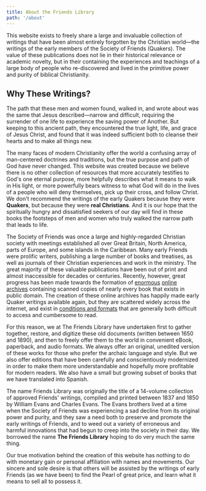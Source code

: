 ```yaml
---
title: About the Friends Library
path: '/about'
---
```


<Lead>
  This website exists to freely share a large and invaluable collection of writings that
  have been almost entirely forgotten by the Christian world&mdash;the writings of the
  early members of the Society of Friends (Quakers). The value of these publications does
  not lie in their historical relevance or academic novelty, but in their containing the
  experiences and teachings of a large body of people who re-discovered and lived in the
  primitive power and purity of biblical Christianity.
</Lead>

## Why These Writings?

The path that these men and women found, walked in, and wrote about was the same that
Jesus described&mdash;narrow and difficult, requiring the surrender of one life to
experience the saving power of Another. But keeping to this ancient path, they encountered
the true light, life, and grace of Jesus Christ, and found that it was indeed sufficient
both to cleanse their hearts and to make all things new.

The many faces of modern Christianity offer the world a confusing array of man-centered
doctrines and traditions, but the true purpose and path of God have never changed. This
website was created because we believe there is no other collection of resources that more
accurately testifies to God's one eternal purpose, more helpfully describes what it means
to walk in His light, or more powerfully bears witness to what God will do in the lives of
a people who will deny themselves, pick up their cross, and follow Christ. We don't
recommend the writings of the early Quakers because they were **Quakers**, but because
they were **real Christians**. And it is our hope that the spiritually hungry and
dissatisfied seekers of our day will find in these books the footsteps of men and women
who truly walked the narrow path that leads to life.

The Society of Friends was once a large and highly-regarded Christian society with
meetings established all over Great Britain, North America, parts of Europe, and some
islands in the Caribbean. Many early Friends were prolific writers, publishing a large
number of books and treatises, as well as journals of their Christian experiences and work
in the ministry. The great majority of these valuable publications have been out of print
and almost inaccessible for decades or centuries. Recently, however, great progress has
been made towards the formation of [enormous](https://books.google.com/)
[online](https://archive.org/details/texts) [archives](https://www.hathitrust.org/)
containing scanned copies of nearly every book that exists in public domain. The creation
of these online archives has happily made early Quaker writings available again, but they
are scattered widely across the internet, and exist in
[conditions and formats](https://books.google.com/books?id=LCEJAAAAQAAJ&printsec=frontcover&cad=0#v=onepage)
that are generally both difficult to access and cumbersome to read.

For this reason, we at The Friends Library have undertaken first to gather together,
restore, and digitize these old documents (written between 1650 and 1890), and then to
freely offer them to the world in convenient eBook, paperback, and audio formats. We
always offer an original, unedited version of these works for those who prefer the archaic
language and style. But we also offer editions that have been carefully and
conscientiously modernized in order to make them more understandable and hopefully more
profitable for modern readers. We also have a small but growing subset of books that we
have translated into Spanish.

The name Friends Library was originally the title of a 14-volume collection of approved
Friends' writings, compiled and printed between 1837 and 1850 by William Evans and Charles
Evans. The Evans brothers lived at a time when the Society of Friends was experiencing a
sad decline from its original power and purity, and they saw a need both to preserve and
promote the early writings of Friends, and to weed out a variety of erroneous and harmful
innovations that had begun to creep into the society in their day. We borrowed the name
**The Friends Library** hoping to do very much the same thing.

Our true motivation behind the creation of this website has nothing to do with monetary
gain or personal affiliation with names and movements. Our sincere and sole desire is that
others will be assisted by the writings of early Friends (as we have been) to find the
Pearl of great price, and learn what it means to sell all to possess it.
